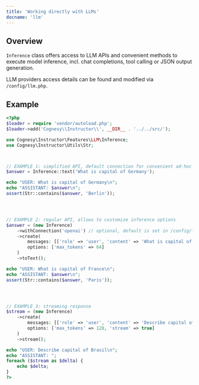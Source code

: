 ---
title: 'Working directly with LLMs'
docname: 'llm'
---

## Overview

`Inference` class offers access to LLM APIs and convenient methods to execute
model inference, incl. chat completions, tool calling or JSON output
generation.

LLM providers access details can be found and modified via
`/config/llm.php`.


## Example

```php
<?php
$loader = require 'vendor/autoload.php';
$loader->add('Cognesy\\Instructor\\', __DIR__ . '../../src/');

use Cognesy\Instructor\Features\LLM\Inference;
use Cognesy\Instructor\Utils\Str;



// EXAMPLE 1: simplified API, default connection for convenient ad-hoc calls
$answer = Inference::text('What is capital of Germany');

echo "USER: What is capital of Germany\n";
echo "ASSISTANT: $answer\n";
assert(Str::contains($answer, 'Berlin'));




// EXAMPLE 2: regular API, allows to customize inference options
$answer = (new Inference)
    ->withConnection('openai') // optional, default is set in /config/llm.php
    ->create(
        messages: [['role' => 'user', 'content' => 'What is capital of France']],
        options: ['max_tokens' => 64]
    )
    ->toText();

echo "USER: What is capital of France\n";
echo "ASSISTANT: $answer\n";
assert(Str::contains($answer, 'Paris'));




// EXAMPLE 3: streaming response
$stream = (new Inference)
    ->create(
        messages: [['role' => 'user', 'content' => 'Describe capital of Brasil']],
        options: ['max_tokens' => 128, 'stream' => true]
    )
    ->stream();

echo "USER: Describe capital of Brasil\n";
echo "ASSISTANT: ";
foreach ($stream as $delta) {
    echo $delta;
}
?>
```
